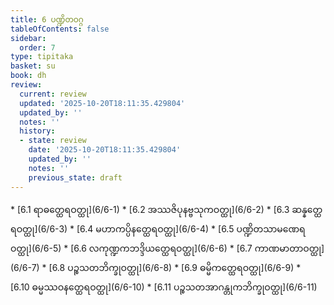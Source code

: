 ```yaml
---
title: 6 ပဏ္ဍိတဝဂ္ဂ
tableOfContents: false
sidebar:
  order: 7
type: tipitaka
basket: su
book: dh
review:
  current: review
  updated: '2025-10-20T18:11:35.429804'
  updated_by: ''
  notes: ''
  history:
  - state: review
    date: '2025-10-20T18:11:35.429804'
    updated_by: ''
    notes: ''
    previous_state: draft
---
```



<DynamicBreadcrumb />


<ReviewStatus review={frontmatter.review} showDetails={true} />

<HypothesisAnnotation frontmatter={frontmatter} />



<TableOfContents book="dh" section="6">
* [6.1 ရာဓတ္ထေရဝတ္ထု](6/6-1)
* [6.2 အဿဇိပုနဗ္ဗသုကဝတ္ထု](6/6-2)
* [6.3 ဆန္နတ္ထေရဝတ္ထု](6/6-3)
* [6.4 မဟာကပ္ပိနတ္ထေရဝတ္ထု](6/6-4)
* [6.5 ပဏ္ဍိတသာမဏေရဝတ္ထု](6/6-5)
* [6.6 လကုဏ္ဍကဘဒ္ဒိယတ္ထေရဝတ္ထု](6/6-6)
* [6.7 ကာဏမာတာဝတ္ထု](6/6-7)
* [6.8 ပဉ္စသတဘိက္ခုဝတ္ထု](6/6-8)
* [6.9 ဓမ္မိကတ္ထေရဝတ္ထု](6/6-9)
* [6.10 ဓမ္မဿဝနတ္ထေရဝတ္ထု](6/6-10)
* [6.11 ပဉ္စသတအာဂန္တုကဘိက္ခုဝတ္ထု](6/6-11)
</TableOfContents>
